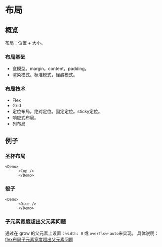

# 布局
## 概览
布局：位置 + 大小。

### 布局基础
* 盒模型。margin，content，padding。
* 渲染模式。标准模式，怪癖模式。

### 布局技术
* Flex
* Grid
* 定位布局。绝对定位。固定定位。sticky定位。
* 响应式布局。
* 列布局

## 例子
### 圣杯布局
    <Demo>
          <Cup />
          </Demo>

### 骰子
    <Demo>
          <Dice />
          </Demo>

### 子元素宽度超出父元素问题
通过在 grow 的父元素上设置：`width: 0` 或 `overflow-auto`来实现。 具体说明：[flex布局子元素宽度超出父元素问题](https://juejin.cn/post/6974356682574921765)
    <Demo>
          <GrowTooLargeBreakUI />
          </Demo>
